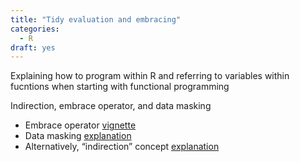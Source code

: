 ```yaml
---
title: "Tidy evaluation and embracing"
categories:
  - R
draft: yes
---
```


Explaining how to program within R and referring to variables within fucntions when starting with functional programming 

Indirection, embrace operator, and data masking

- Embrace operator [vignette](https://rlang.r-lib.org/reference/embrace-operator.html)
- Data masking [explanation](https://rlang.r-lib.org/reference/topic-data-mask.html)
- Alternatively, "indirection" concept [explanation](https://dplyr.tidyverse.org/articles/programming.html#indirection)